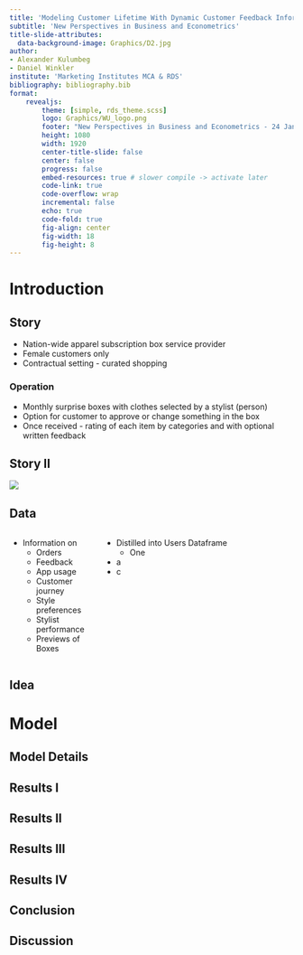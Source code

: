 ---
title: 'Modeling Customer Lifetime With Dynamic Customer Feedback Information'
subtitle: 'New Perspectives in Business and Econometrics'
title-slide-attributes: 
  data-background-image: Graphics/D2.jpg
author: 
- Alexander Kulumbeg
- Daniel Winkler
institute: 'Marketing Institutes MCA & RDS'
bibliography: bibliography.bib  
format: 
    revealjs:
        theme: [simple, rds_theme.scss]
        logo: Graphics/WU_logo.png
        footer: "New Perspectives in Business and Econometrics - 24 January 2023"
        height: 1080
        width: 1920
        center-title-slide: false
        center: false
        progress: false
        embed-resources: true # slower compile -> activate later
        code-link: true
        code-overflow: wrap
        incremental: false
        echo: true
        code-fold: true
        fig-align: center
        fig-width: 18
        fig-height: 8
---

# Introduction

## Story


- Nation-wide apparel subscription box service provider
- Female customers only
- Contractual setting - curated shopping

### Operation

- Monthly surprise boxes with clothes selected by a stylist (person)
- Option for customer to approve or change something in the box
- Once received - rating of each item by categories and with optional written feedback


## Story II

![](./Graphics/story.png)

## Data

:::: {.columns}

::: {.column width="30%"}
- Information on
    - Orders
    - Feedback
    - App usage
    - Customer journey
    - Style preferences
    - Stylist performance
    - Previews of Boxes
:::

::: {.column width="70%"}
- Distilled into Users Dataframe
    - One 
- a
- c
:::

::::




## Idea



# Model

## Model Details

## Results I

## Results II

## Results III

## Results IV


## Conclusion

## Discussion